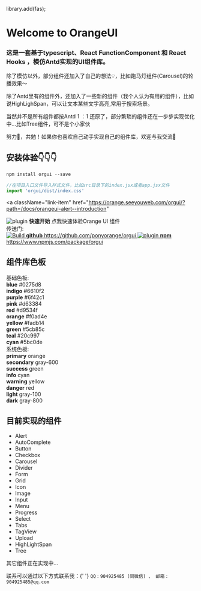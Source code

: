 

library.add(fas);


<Meta title="OrangeUI/Welcome" />

<style>
  {`
    .subheading {
      --mediumdark: '#999999';
      font-weight: 900;
      font-size: 13px;
      color: #999;
      letter-spacing: 6px;
      line-height: 24px;
      text-transform: uppercase;
      margin-bottom: 12px;
      margin-top: 40px;
    }

    .link-list {
      display: grid;
      grid-template-columns: 1fr;
      grid-template-rows: 1fr 1fr;
      row-gap: 10px;
    }
    .color-list{
      display: grid;
      grid-template-columns: repeat(6,1fr);
      grid-template-rows: 1fr 1fr;
      row-gap: 10px;
    }

    @media (min-width: 620px) {
      .link-list {
        row-gap: 20px;
        column-gap: 20px;
        grid-template-columns: 1fr 1fr;
      }
    }

    @media all and (-ms-high-contrast:none) {
    .link-list {
        display: -ms-grid;
        -ms-grid-columns: 1fr 1fr;
        -ms-grid-rows: 1fr 1fr;
      }
    }

    .link-item {
      display: block;
      padding: 20px 30px 20px 15px;
      border: 1px solid #00000010;
      border-radius: 5px;
      transition: background 150ms ease-out, border 150ms ease-out, transform 150ms ease-out;
      color: #333333;
      display: flex;
      align-items: flex-start;
    }

    .link-item:hover {
      border-color: #1EA7FD50;
      transform: translate3d(0, -3px, 0);
      box-shadow: rgba(0, 0, 0, 0.08) 0 3px 10px 0;
    }

    .link-item:active {
      border-color: #1EA7FD;
      transform: translate3d(0, 0, 0);
    }

    .link-item strong {
      font-weight: 700;
      display: block;
      margin-bottom: 2px;
    }

    .link-item img {
      height: 40px;
      width: 40px;
      margin-right: 15px;
      flex: none;
    }

    .link-item span {
      font-size: 14px;
      line-height: 20px;
    }

    .tip {
      display: inline-block;
      border-radius: 1em;
      font-size: 11px;
      line-height: 12px;
      font-weight: 700;
      background: #E7FDD8;
      color: #66BF3C;
      padding: 4px 12px;
      margin-right: 10px;
      vertical-align: top;
    }

    .tip-wrapper {
      font-size: 13px;
      line-height: 20px;
      margin-top: 40px;
      margin-bottom: 40px;
    }

    .tip-wrapper code {
      font-size: 12px;
      display: inline-block;
    }
  `}
</style>

# Welcome to OrangeUI
### 这是一套基于typescript、React FunctionComponent 和 React Hooks ，模仿Antd实现的UI组件库。

除了模仿以外，部分组件还加入了自己的想法💡，比如跑马灯组件(Carousel)的轮播效果～

除了Antd里有的组件外，还加入了一些新的组件（我个人认为有用的组件），比如说HighLighSpan，可以让文本某些文字高亮,常用于搜索场景。

当然并不是所有组件都按Antd 1 ：1 还原了，部分繁琐的组件还在一步步实现优化中...比如Tree组件，可不是个小家伙

努力💪，共勉！如果你也喜欢自己动手实现自己的组件库，欢迎与我交流👏
## 安装体验👇👇👇
```js
npm install orgui --save
```
```js
//在项目入口文件导入样式文件，比如src目录下的index.jsx或者app.jsx文件
import 'orgui/dist/index.css'
```
<a
  className="link-item"
  href="https://orange.seeyouweb.com/orgui/?path=/docs/orangeui-alert--introduction"
>
  <img src={StackAlt} alt="plugin" />
  <span>
      <strong>快速开始</strong>
      点我快速体验Orange UI 组件
    </span>
</a>
<div className="subheading">传送门:</div>
<div className="link-list">
  <a
    className="link-item"
    href="https://github.com/ponyorange/orgui"
    target="_blank"
  >
    <img src={Github} alt="Build" />
    <span>
      <strong>github</strong>
      https://github.com/ponyorange/orgui
    </span>
  </a>
  <a
    className="link-item"
    href="https://www.npmjs.com/package/orgui"
    target="_blank"
  >
    <img src={Npm} alt="plugin" />
    <span>
      <strong>npm</strong>
      https://www.npmjs.com/package/orgui
    </span>
  </a>
</div>

## 组件库色板

<div className="subheading">基础色板:</div>
<div className="color-list">
  <div
    className="link-item color-item"
    style={{height:"60px",display:"flex",alignItems:"center"}}
  >
    <div style={{width:"2vw",height:"2vw",backgroundColor:"#0275d8"}}> </div>
    <span style={{marginLeft:"6px"}}>
      <strong>blue</strong>
      #0275d8
    </span>
  </div>
  <div
    className="link-item color-item"
    style={{height:"60px",display:"flex",alignItems:"center"}}
  >
    <div style={{width:"2vw",height:"2vw",backgroundColor:"#6610f2"}}> </div>
    <span style={{marginLeft:"6px"}}>
      <strong>indigo</strong>
      #6610f2
    </span>
  </div>
  <div
    className="link-item color-item"
    style={{height:"60px",display:"flex",alignItems:"center"}}
  >
    <div style={{width:"2vw",height:"2vw",backgroundColor:"#6f42c1"}}> </div>
    <span style={{marginLeft:"6px"}}>
      <strong>purple</strong>
      #6f42c1
    </span>
  </div>
  <div
    className="link-item color-item"
    style={{height:"60px",display:"flex",alignItems:"center"}}
  >
    <div style={{width:"2vw",height:"2vw",backgroundColor:"#d63384"}}> </div>
    <span style={{marginLeft:"6px"}}>
      <strong>pink</strong>
      #d63384
    </span>
  </div>
  <div
    className="link-item color-item"
    style={{height:"60px",display:"flex",alignItems:"center"}}
  >
    <div style={{width:"2vw",height:"2vw",backgroundColor:"#d9534f"}}> </div>
    <span style={{marginLeft:"6px"}}>
      <strong>red</strong>
      #d9534f
    </span>
  </div>
  <div
    className="link-item color-item"
    style={{height:"60px",display:"flex",alignItems:"center"}}
  >
    <div style={{width:"2vw",height:"2vw",backgroundColor:"#f0ad4e"}}> </div>
    <span style={{marginLeft:"6px"}}>
      <strong>orange</strong>
      #f0ad4e
    </span>
  </div>
  <div
    className="link-item color-item"
    style={{height:"60px",display:"flex",alignItems:"center"}}
  >
    <div style={{width:"2vw",height:"2vw",backgroundColor:"#fadb14"}}> </div>
    <span style={{marginLeft:"6px"}}>
      <strong>yellow</strong>
      #fadb14
    </span>
  </div>
  <div
    className="link-item color-item"
    style={{height:"60px",display:"flex",alignItems:"center"}}
  >
    <div style={{width:"2vw",height:"2vw",backgroundColor:"#5cb85c"}}> </div>
    <span style={{marginLeft:"6px"}}>
      <strong>green</strong>
      #5cb85c
    </span>
  </div>
  <div
    className="link-item color-item"
    style={{height:"60px",display:"flex",alignItems:"center"}}
  >
    <div style={{width:"2vw",height:"2vw",backgroundColor:"#20c997"}}> </div>
    <span style={{marginLeft:"6px"}}>
      <strong>teal</strong>
      #20c997
    </span>
  </div>
  <div
    className="link-item color-item"
    style={{height:"60px",display:"flex",alignItems:"center"}}
  >
    <div style={{width:"2vw",height:"2vw",backgroundColor:"#5bc0de"}}> </div>
    <span style={{marginLeft:"6px"}}>
      <strong>cyan</strong>
      #5bc0de
    </span>
  </div>
</div>

<div className="subheading">系统色板:</div>
<div className="color-list" style={{paddingBottom:"30px"}}>
  <div
    className="link-item color-item"
    style={{height:"60px",display:"flex",alignItems:"center"}}
  >
    <div style={{width:"2vw",height:"2vw",backgroundColor:"#f0ad4e"}}> </div>
    <span style={{marginLeft:"6px"}}>
      <strong>primary</strong>
      orange
    </span>
  </div>
  <div
    className="link-item color-item"
    style={{height:"60px",display:"flex",alignItems:"center"}}
  >
    <div style={{width:"2vw",height:"2vw",backgroundColor:"#6c757d"}}> </div>
    <span style={{marginLeft:"6px"}}>
      <strong>secondary</strong>
      gray-600
    </span>
  </div>
  <div
    className="link-item color-item"
    style={{height:"60px",display:"flex",alignItems:"center"}}
  >
    <div style={{width:"2vw",height:"2vw",backgroundColor:"#5cb85c"}}> </div>
    <span style={{marginLeft:"6px"}}>
      <strong>success</strong>
      green
    </span>
  </div>
  <div
    className="link-item color-item"
    style={{height:"60px",display:"flex",alignItems:"center"}}
  >
    <div style={{width:"2vw",height:"2vw",backgroundColor:"#5bc0de"}}> </div>
    <span style={{marginLeft:"6px"}}>
      <strong>info</strong>
      cyan
    </span>
  </div>
  <div
    className="link-item color-item"
    style={{height:"60px",display:"flex",alignItems:"center"}}
  >
    <div style={{width:"2vw",height:"2vw",backgroundColor:"#fadb14"}}> </div>
    <span style={{marginLeft:"6px"}}>
      <strong>warning</strong>
      yellow
    </span>
  </div>
  <div
    className="link-item color-item"
    style={{height:"60px",display:"flex",alignItems:"center"}}
  >
    <div style={{width:"2vw",height:"2vw",backgroundColor:"#d9534f"}}> </div>
    <span style={{marginLeft:"6px"}}>
      <strong>danger</strong>
      red
    </span>
  </div>
  <div
    className="link-item color-item"
    style={{height:"60px",display:"flex",alignItems:"center"}}
  >
    <div style={{width:"2vw",height:"2vw",backgroundColor:"#f8f9fa"}}> </div>
    <span style={{marginLeft:"6px"}}>
      <strong>light</strong>
      gray-100
    </span>
  </div>
  <div
    className="link-item color-item"
    style={{height:"60px",display:"flex",alignItems:"center"}}
  >
    <div style={{width:"2vw",height:"2vw",backgroundColor:"#343a40"}}> </div>
    <span style={{marginLeft:"6px"}}>
      <strong>dark</strong>
      gray-800
    </span>
  </div>
</div>


## 目前实现的组件
* Alert
* AutoComplete
* Button
* Checkbox
* Carousel
* Divider
* Form
* Grid
* Icon
* Image
* Input
* Menu
* Progress
* Select
* Tabs
* TagView
* Upload
* HighLightSpan
* Tree

其它组件正在实现中...

<div className="tip-wrapper">
  <span className="tip">联系</span>可以通过以下方式联系我：{' '}
  <code>QQ：904925485 (同微信) 、 邮箱：904925485@qq.com</code>
</div>
